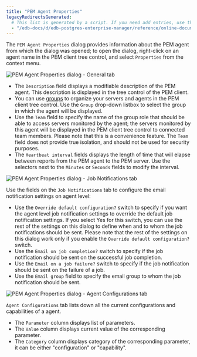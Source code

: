 ```yaml
---
title: "PEM Agent Properties"
legacyRedirectsGenerated:
  # This list is generated by a script. If you need add entries, use the `legacyRedirects` key.
  - "/edb-docs/d/edb-postgres-enterprise-manager/reference/online-documentation/8.0/pem_agent_properties.html"
---
```


<div id="pem_agent_properties" class="registered_link"></div>

The `PEM Agent Properties` dialog provides information about the PEM agent from which the dialog was opened; to open the dialog, right-click on an agent name in the PEM client tree control, and select `Properties` from the context menu.

![PEM Agent Properties dialog - General tab](../images/pem_agent_properties.png)

-   The `Description` field displays a modifiable description of the PEM agent. This description is displayed in the tree control of the PEM client.
-   You can use [groups](../01_toc_pem_getting_started/05_group_dialog/#group_dialog) to organize your servers and agents in the PEM client tree control. Use the `Group` drop-down listbox to select the group in which the agent will be displayed.
-   Use the `Team` field to specify the name of the group role that should be able to access servers monitored by the agent; the servers monitored by this agent will be displayed in the PEM client tree control to connected team members. Please note that this is a convenience feature. The `Team` field does not provide true isolation, and should not be used for security purposes.
-   The `Heartbeat interval` fields displays the length of time that will elapse between reports from the PEM agent to the PEM server. Use the selectors next to the `Minutes` or `Seconds` fields to modify the interval.

![PEM Agent Properties dialog - Job Notifications tab](../images/pem_agent_job_notification_properties.png)

Use the fields on the `Job Notifications` tab to configure the email notification settings on agent level:

-   Use the `Override default configuration?` switch to specify if you want the agent level job notification settings to override the default job notification settings. If you select Yes for this switch, you can use the rest of the settings on this dialog to define when and to whom the job notifications should be sent. Please note that the rest of the settings on this dialog work only if you enable the `Override default configuration?` switch.
-   Use the `Email on job completion?` switch to specify if the job notification should be sent on the successful job completion.
-   Use the `Email on a job failure?` switch to specify if the job notification should be sent on the failure of a job.
-   Use the `Email group` field to specify the email group to whom the job notification should be sent.

![PEM Agent Properties dialog - Agent Configurations tab](../images/pem_agent_configurations_properties.png)

`Agent Configurations` tab lists down all the current configurations and capabilities of a agent.

-   The `Parameter` column displays list of parameters.
-   The `Value` column displays current value of the corresponding parameter.
-   The `Category` column displays category of the corresponding parameter, it can be either "configuration" or "capability".
